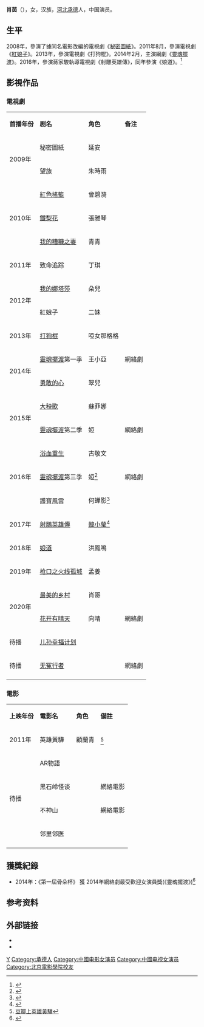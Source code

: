 {{藝人
| 姓名=肖茵
| 類型=女演員
| 圖片 =
| 圖片尺寸 =
| 圖片簡介 =
| 本名= 
| 暱稱=
| 羅馬拼音 = 
| 英文名 = 
| 國籍= {{PRC}}
| 籍貫=
| 民族 =[[汉族|汉族]]
| 出生日期= {{birth_date_and_age|1988|8|4}}
| 出生地點= {{CHN}}河北承德
| 語言= [[漢語|漢語]]
| 教育程度= [[北京電影學院|北京電影學院]]畢業
| 職業= [[演員|演員]]
| 活躍年代= 2008年至今
| 代表作= 《[[打狗棍|打狗棍]]》、《[[靈魂擺渡|靈魂擺渡]]》
| 經紀公司=[[完美世界影視|北京完美影視傳媒股份有限公司]]
| 官方網站=
| imdb = 
}}
'''肖茵'''（{{bd|1988年|8月4日|||X}}），女，汉族，[[河北|河北]][[承德|承德]]人，中国演员。

== 生平 ==
2008年，參演了據同名電影改編的電視劇《[[秘密圖紙|秘密圖紙]]》。2011年8月，參演電視劇《[[紅娘子|紅娘子]]》。2013年，參演電視劇《打狗棍》。2014年2月，主演網劇《[[靈魂擺渡|靈魂擺渡]]》。2016年，參演蔣家駿執導電視劇《射雕英雄傳》，同年參演《娘道》。<ref>{{cite news|author= |url=http://ent.people.com.cn/n1/2016/0922/c81374-28733516.html|title= 肖茵加盟《娘道》飾洪小姐 引領年代戲純愛清流 |newspaper=网易娱乐|date=2016-09-22 |language=zh-hans |location=}}</ref>

== 影視作品 ==
=== 電視劇 ===
{| class="wikitable"
|- style="background:pink; color:black" align="center"
|'''首播年份'''||'''剧名'''||'''角色'''||'''备注'''
|-
| rowspan="2" | 2009年 ||秘密圖紙 || 延安||
|-
| 望族 || 朱時雨||
|-
| rowspan="3" |2010年 || [[紅色搖籃|紅色搖籃]] || 曾碧漪||
|-
|[[鐵梨花|鐵梨花]] || 張雅琴||
|-
|[[我的糟糠之妻|我的糟糠之妻]] || 青青||
|-
| 2011年 || 致命追踪 || 丁琪 ||
|-
| rowspan="2" |  2012年 || [[我的娜塔莎|我的娜塔莎]] || 朵兒||
|-
| 紅娘子 || 二妹||
|-
| 2013年 || [[打狗棍|打狗棍]] ||啞女那格格 ||
|-
| rowspan="2" |  2014年 || [[靈魂擺渡|靈魂擺渡]]第一季|| 王小亞||網絡劇
|-
| [[勇敢的心_(電視劇)|勇敢的心]]||  翠兒 ||
|-
| rowspan="2" | 2015年||  [[大秧歌|大秧歌]]||蘇菲娜 ||
|-
| [[靈魂擺渡|靈魂擺渡]]第二季|| 婭||網絡劇
|-
| rowspan="3" |  2016年 || [[浴血重生|浴血重生]]|| 古敬文 ||
|-
| [[靈魂擺渡|靈魂擺渡]]第三季|| 婭<ref>{{cite news|author= |url=https://kknews.cc/zh-tw/entertainment/p463a5z.html|title= 《靈魂擺渡3》熱播 肖茵戲裡虐到戲外 |newspaper=每日頭條|date=2016-11-15 |language=zh-hant |location=}}</ref>||網絡劇
|-
| 護寶風雲|| 何蟬影<ref>{{cite news|author= |url=http://yule.sohu.com/20150615/n415047833.shtml|title= 《護寶風雲》北京開機 肖茵劉智揚民國重聚首 |newspaper=搜狐娛樂|date=2015-06-15 |language=zh-hans |location=}}</ref>||
|-
|2017年||[[射鵰英雄傳_(2017年電視劇)|射鵰英雄傳]]||[[韓小瑩|韓小瑩]]<ref>{{cite news|author= |url=https://www.hk01.com/%E5%8D%B3%E6%99%82%E5%A8%9B%E6%A8%82/93549/%E5%B0%84%E9%B5%B0%E8%8B%B1%E9%9B%84%E5%82%B3-%E6%B1%9F%E5%8D%97%E4%B8%83%E6%80%AA%E9%83%BD%E6%9C%89%E9%9D%9A%E5%A5%B3-%E8%B6%8A%E5%A5%B3%E5%8A%8D-%E9%9F%93%E5%B0%8F%E7%91%A9%E5%92%AA%E7%9D%87%E6%BC%8F%E7%9C%BC|title= 【射鵰英雄傳】江南七怪都有靚女　「越女劍」韓小瑩咪睇漏眼 |newspaper=HK01|date=2017-05-25|location=}}</ref>||
|-
|2018年||[[娘道|娘道]]||洪鳳鳴||
|-
|2019年||[[枪口之火线孤城|枪口之火线孤城]]||孟姜 ||
|-
| rowspan="2" | 2020年 || [[最美的乡村|最美的乡村]] ||肖哥 || 
|-
| [[花开有晴天|花开有晴天]]||向晴 || 網絡劇
|-
| 待播 || [[儿孙幸福计划|儿孙幸福计划]]|| || 
|-
| 待播 || [[无冤行者|无冤行者]]|| || 網絡劇
|-
|}

=== 電影 ===
{| class="wikitable"
|- style="background:pink; color:black" align="center"
| '''上映年份''' ||  '''電影名''' || '''角色''' || '''備註'''
|-
| 2011年 ||英雄黃驊|| 顧蘭青|| <ref>[https://movie.douban.com/subject/6026045/ 豆瓣上英雄黃驊]</ref>
|-
| rowspan="4" |待播||AR物語|| || 
|-
|黑石岭怪谈|| ||網絡電影
|-
|不神山|| ||網絡電影
|-
|邻里邻医|| || 
|-
|}

== 獲獎紀錄 ==
* 2014年：《第一屆骨朵杯》 獲 2014年網絡劇最受歡迎女演員獎(《靈魂擺渡》)<ref>{{cite news|author=|url=http://ent.news.cn/2015-06/09/c_127894746.htm|title=“骨朵杯”網絡劇頒獎 劉智揚肖茵雙雙獲獎|newspaper=新華網|date=2015-06-09|language=zh-hans|location=|access-date=2017-01-25|archive-url=https://web.archive.org/web/20170202024353/http://ent.news.cn/2015-06/09/c_127894746.htm|archive-date=2017-02-02|dead-url=yes}}</ref>

== 参考资料 ==
{{reflist}}

== 外部链接 ==
* {{sinaweibo|1271359943}}
* {{douban people}}

{{Authority control}}
{{DEFAULTSORT:Xiao}}
[[Category:肖姓|Y]]
[[Category:承德人|Category:承德人]]
[[Category:中國电影女演员|Category:中國电影女演员]]
[[Category:中國电视女演员|Category:中國电视女演员]]
[[Category:北京電影學院校友|Category:北京電影學院校友]]